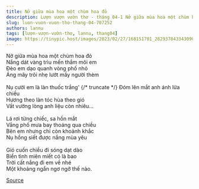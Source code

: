 ```yaml
---
title: Nở giữa mùa hoa một chùm hoa đỏ
description: Lượn vượn vườn thơ - tháng 04-1 Nở giữa mùa hoa một chùm hoa đỏ Nắng dát vàng trìu mến thắm môi em 
slug: luon-vuon-vuon-tho-thang-04-707252
authors: lannu
tags: [lượn-vượn-vườn-thơ, lannu, thang04]
image: https://tinypic.host/images/2023/02/27/168151701_282937843343090_2570281506069366009_n.th.jpg
---
```


Nở giữa mùa hoa một chùm hoa đỏ\
Nắng dát vàng trìu mến thắm môi em \
Đèo em dạo quanh vòng phố nhỏ\
Áng mây trôi nhẹ lướt mấy người thèm\
\
Nụ cười em là làn thuốc trắng'
{/* truncate */}
Đóm lên mắt anh ánh lửa chiều\
Hương theo làn tóc hùa theo gió\
Vất vưởng lòng anh liệu còn nhiêu...\
\
Lá rơi từng chiếc, sa hồn mắt\
Vắng phố mưa bay thoáng qua chiều\
Bên em nhưng chỉ còn khoảnh khắc\
Nụ hồng siết được nắng mùa yêu\
\
Gió cuốn chiều đi sóng dạt dào\
Biển tình miên miết có là bao\
Trời cất nắng đi em về nhé\
Một khoảng ngẩn ngơ ngỡ thế nào.

[Source](https://www.facebook.com/ape.poem/posts/pfbid0ctDH1NgW2xFJVCAW37fxdabTPgTPbFNn9GdUebCZ4FziqRML8hwe3pzwDw8ikbfxl)
